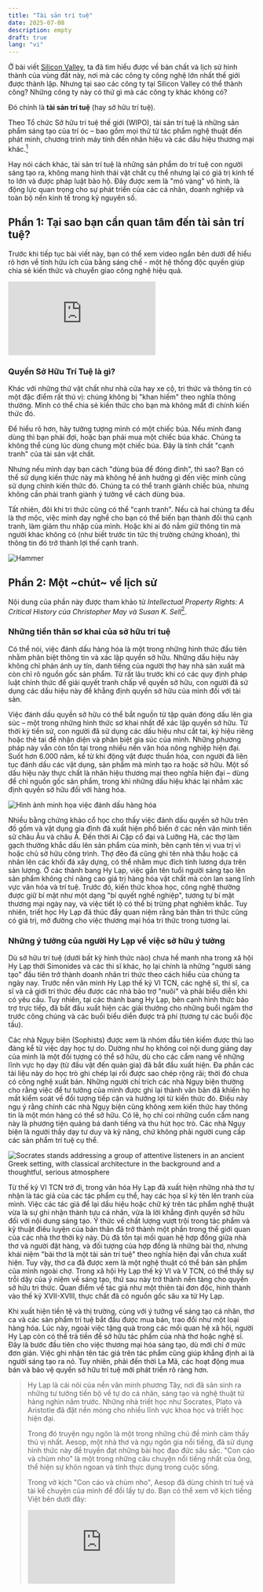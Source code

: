 ```yaml
---
title: "Tài sản trí tuệ"
date: 2025-07-08
description: empty
draft: true
lang: "vi"
---
```


Ở bài viết [Silicon Valley](./silicon-valley), ta đã tìm hiểu được về bản chất và lịch sử hình thành của vùng đất này, nơi mà các công ty công nghệ lớn nhất thế giới được thành lập. Nhưng tại sao các công ty tại Silicon Valley có thể thành công? Những công ty này có thứ gì mà các công ty khác không có?

Đó chính là **tài sản trí tuệ** (hay sở hữu trí tuệ).

Theo Tổ chức Sở hữu trí tuệ thế giới (WIPO), tài sản trí tuệ là những sản phẩm sáng tạo của trí óc – bao gồm mọi thứ từ tác phẩm nghệ thuật đến phát minh, chương trình máy tính đến nhãn hiệu và các dấu hiệu thương mại khác.[^wipo]

Hay nói cách khác, tài sản trí tuệ là những sản phẩm do trí tuệ con người sáng tạo ra, không mang hình thái vật chất cụ thể nhưng lại có giá trị kinh tế to lớn và được pháp luật bảo hộ. Đây được xem là "mỏ vàng" vô hình, là động lực quan trọng cho sự phát triển của các cá nhân, doanh nghiệp và toàn bộ nền kinh tế trong kỷ nguyên số.

## Phần 1: Tại sao bạn cần quan tâm đến tài sản trí tuệ?

Trước khi tiếp tục bài viết này, bạn có thể xem video ngắn bên dưới để hiểu rõ hơn về tính hữu ích của bằng sáng chế - một hệ thống độc quyền giúp chia sẻ kiến thức và chuyển giao công nghệ hiệu quả.

<iframe 
class="w-full aspect-video"
src="https://www.youtube.com/embed/oSIF0Hy5TBo?si=OrwQDeuCgHA4iRGO" title="YouTube video player" frameborder="0" allow="accelerometer; autoplay; clipboard-write; encrypted-media; gyroscope; picture-in-picture; web-share" referrerpolicy="strict-origin-when-cross-origin" allowfullscreen></iframe>

### Quyền Sở Hữu Trí Tuệ là gì?


Khác với những thứ vật chất như nhà cửa hay xe cộ, tri thức và thông tin có một đặc điểm rất thú vị: chúng không bị "khan hiếm" theo nghĩa thông thường. Mình có thể chia sẻ kiến thức cho bạn mà không mất đi chính kiến thức đó.

Để hiểu rõ hơn, hãy tưởng tượng mình có một chiếc búa. Nếu mình đang dùng thì bạn phải đợi, hoặc bạn phải mua một chiếc búa khác. Chúng ta không thể cùng lúc dùng chung một chiếc búa. Đây là tính chất "cạnh tranh" của tài sản vật chất.

Nhưng nếu mình dạy bạn cách "dùng búa để đóng đinh", thì sao? Bạn có thể sử dụng kiến thức này mà không hề ảnh hưởng gì đến việc mình cũng sử dụng chính kiến thức đó. Chúng ta có thể tranh giành chiếc búa, nhưng không cần phải tranh giành ý tưởng về cách dùng búa.

Tất nhiên, đôi khi tri thức cũng có thể "cạnh tranh". Nếu cả hai chúng ta đều là thợ mộc, việc mình dạy nghề cho bạn có thể biến bạn thành đối thủ cạnh tranh, làm giảm thu nhập của mình. Hoặc khi ai đó nắm giữ thông tin mà người khác không có (như biết trước tin tức thị trường chứng khoán), thì thông tin đó trở thành lợi thế cạnh tranh.

![Hammer](./hammer.png)


## Phần 2: Một ~chút~ về lịch sử

Nội dung của phần này được tham khảo từ _Intellectual Property Rights: A Critical History của Christopher May và Susan K. Sell_[^may2005].

### Những tiền thân sơ khai của sở hữu trí tuệ

Có thể nói, việc đánh dấu hàng hóa là một trong những hình thức đầu tiên nhằm phân biệt thông tin và xác lập quyền sở hữu. Những dấu hiệu này không chỉ phản ánh uy tín, danh tiếng của người thợ hay nhà sản xuất mà còn chỉ rõ nguồn gốc sản phẩm. Từ rất lâu trước khi có các quy định pháp luật chính thức để giải quyết tranh chấp về quyền sở hữu, con người đã sử dụng các dấu hiệu này để khẳng định quyền sở hữu của mình đối với tài sản.

Việc đánh dấu quyền sở hữu có thể bắt nguồn từ tập quán đóng dấu lên gia súc – một trong những hình thức sơ khai nhất để xác lập quyền sở hữu. Từ thời kỳ tiền sử, con người đã sử dụng các dấu hiệu như cắt tai, ký hiệu riêng hoặc thẻ tai để nhận diện và phân biệt gia súc của mình. Những phương pháp này vẫn còn tồn tại trong nhiều nền văn hóa nông nghiệp hiện đại. Suốt hơn 6.000 năm, kể từ khi động vật được thuần hóa, con người đã liên tục đánh dấu các vật dụng, sản phẩm mà mình tạo ra hoặc sở hữu. Một số dấu hiệu này thực chất là nhãn hiệu thương mại theo nghĩa hiện đại – dùng để chỉ nguồn gốc sản phẩm, trong khi những dấu hiệu khác lại nhằm xác định quyền sở hữu đối với hàng hóa.

![Hình ảnh minh họa việc đánh dấu hàng hóa](./vinamilk-cow.jpg "Bò sữa hữu cơ tại trang trại Vinamilk Organic Đà Lạt")

Nhiều bằng chứng khảo cổ học cho thấy việc đánh dấu quyền sở hữu trên đồ gốm và vật dụng gia đình đã xuất hiện phổ biến ở các nền văn minh tiền sử châu Âu và châu Á. Đến thời Ai Cập cổ đại và Lưỡng Hà, các thợ làm gạch thường khắc dấu lên sản phẩm của mình, bên cạnh tên vị vua trị vì hoặc chủ sở hữu công trình. Thợ đẽo đá cũng ghi tên nhà thầu hoặc cá nhân lên các khối đá xây dựng, có thể nhằm mục đích tính lương dựa trên sản lượng. Ở các thành bang Hy Lạp, việc gắn tên tuổi người sáng tạo lên sản phẩm không chỉ nâng cao giá trị hàng hóa vật chất mà còn lan sang lĩnh vực văn hóa và trí tuệ. Trước đó, kiến thức khoa học, công nghệ thường được giữ bí mật như một dạng "bí quyết nghề nghiệp", tương tự bí mật thương mại ngày nay, và việc tiết lộ có thể bị trừng phạt nghiêm khắc. Tuy nhiên, triết học Hy Lạp đã thúc đẩy quan niệm rằng bản thân tri thức cũng có giá trị, mở đường cho việc thương mại hóa tri thức trong tương lai.

### Những ý tưởng của người Hy Lạp về việc sở hữu ý tưởng

Dù sở hữu trí tuệ (dưới bất kỳ hình thức nào) chưa hề manh nha trong xã hội Hy Lạp thời Simonides và các thi sĩ khác, họ lại chính là những "người sáng tạo" đầu tiên trở thành doanh nhân tri thức theo cách hiểu của chúng ta ngày nay. Trước nền văn minh Hy Lạp thế kỷ VI TCN, các nghệ sĩ, thi sĩ, ca sĩ và cả giới trí thức đều được các nhà bảo trợ "nuôi" và phải biểu diễn khi có yêu cầu. Tuy nhiên, tại các thành bang Hy Lạp, bên cạnh hình thức bảo trợ trực tiếp, đã bắt đầu xuất hiện các giải thưởng cho những buổi ngâm thơ trước công chúng và các buổi biểu diễn được trả phí (tương tự các buổi độc tấu).

Các nhà Ngụy biện (Sophists) được xem là nhóm đầu tiên kiếm được thù lao đáng kể từ việc dạy học tự do. Dường như họ không coi nội dung giảng dạy của mình là một đối tượng có thể sở hữu, dù cho các cẩm nang về những lĩnh vực họ dạy (từ đấu vật đến quản gia) đã bắt đầu xuất hiện. Đa phần các tài liệu này do học trò ghi chép lại rồi được sao chép rộng rãi; thời đó chưa có công nghệ xuất bản. Những người chỉ trích các nhà Ngụy biện thường cho rằng việc để tư tưởng của mình được ghi lại thành văn bản đã khiến họ mất kiểm soát về đối tượng tiếp cận và hưởng lợi từ kiến thức đó. Điều này ngụ ý rằng chính các nhà Ngụy biện cũng không xem kiến thức hay thông tin là một món hàng có thể sở hữu. Có lẽ, họ chỉ coi những cuốn cẩm nang này là phương tiện quảng bá danh tiếng và thu hút học trò. Các nhà Ngụy biện là người thầy dạy tư duy và kỹ năng, chứ không phải người cung cấp các sản phẩm trí tuệ cụ thể.

![Socrates stands addressing a group of attentive listeners in an ancient Greek setting, with classical architecture in the background and a thoughtful, serious atmosphere](./socrates.webp "Socrates’ Address, by Louis Joseph Lebrun, 1867")

Từ thế kỷ VI TCN trở đi, trong văn hóa Hy Lạp đã xuất hiện những nhà thơ tự nhận là tác giả của các tác phẩm cụ thể, hay các họa sĩ ký tên lên tranh của mình. Việc các tác giả để lại dấu hiệu hoặc chữ ký trên tác phẩm nghệ thuật vừa là sự ghi nhận thành tựu cá nhân, vừa là lời khẳng định quyền sở hữu đối với nội dung sáng tạo. Ý thức về chất lượng vượt trội trong tác phẩm và kỹ thuật điêu luyện của bản thân đã trở thành một phần trong thế giới quan của các nhà thơ thời kỳ này. Dù đã tồn tại mối quan hệ hợp đồng giữa nhà thơ và người đặt hàng, và đối tượng của hợp đồng là những bài thơ, nhưng khái niệm "bài thơ là một tài sản trí tuệ" theo nghĩa hiện đại vẫn chưa xuất hiện. Tuy vậy, thơ ca đã được xem là một nghệ thuật có thể bán sản phẩm của mình ngoài chợ. Trong xã hội Hy Lạp thế kỷ VI và V TCN, có thể thấy sự trỗi dậy của ý niệm về sáng tạo, thứ sau này trở thành nền tảng cho quyền sở hữu tri thức. Quan điểm về tác giả như một thiên tài đơn độc, hình thành vào thế kỷ XVII-XVIII, thực chất đã có nguồn gốc sâu xa từ Hy Lạp.

Khi xuất hiện tiền tệ và thị trường, cùng với ý tưởng về sáng tạo cá nhân, thơ ca và các sản phẩm trí tuệ bắt đầu được mua bán, trao đổi như một loại hàng hóa. Lúc này, ngoài việc tặng quà trong các mối quan hệ xã hội, người Hy Lạp còn có thể trả tiền để sở hữu tác phẩm của nhà thơ hoặc nghệ sĩ. Đây là bước đầu tiên cho việc thương mại hóa sáng tạo, dù mới chỉ ở mức đơn giản. Việc ghi nhận tên tác giả trên tác phẩm cũng giúp khẳng định ai là người sáng tạo ra nó. Tuy nhiên, phải đến thời La Mã, các hoạt động mua bán và bảo vệ quyền sở hữu trí tuệ mới phát triển rõ ràng hơn.

<blockquote>
Hy Lạp là cái nôi của nền văn minh phương Tây, nơi đã sản sinh ra những tư tưởng tiến bộ về tự do cá nhân, sáng tạo và nghệ thuật từ hàng nghìn năm trước. Những nhà triết học như Socrates, Plato và Aristotle đã đặt nền móng cho nhiều lĩnh vực khoa học và triết học hiện đại.

Trong đó truyện ngụ ngôn là một trong những chủ đề mình cảm thấy thú vị nhất. Aesop, một nhà thơ và ngụ ngôn gia nổi tiếng, đã sử dụng hình thức này để truyền đạt những bài học đạo đức sâu sắc. "Con cáo và chùm nho" là một trong những câu chuyện nổi tiếng nhất của ông, thể hiện sự khôn ngoan và tính thực dụng trong cuộc sống.

Trong vở kịch "Con cáo và chùm nho", Aesop đã dùng chính trí tuệ và tài kể chuyện của mình để đổi lấy tự do. Bạn có thể xem vỡ kịch tiếng Việt bên dưới đây:

<iframe
  class="w-full aspect-video"
  src="https://www.youtube.com/embed/5DIVYN6RXbc?si=wAbVXyxRhpp81vRu"
  title="YouTube video player"
  frameborder="0"
  allow="accelerometer; autoplay; clipboard-write; encrypted-media; gyroscope; picture-in-picture; web-share"
  referrerpolicy="strict-origin-when-cross-origin"
  allowfullscreen
  loading="lazy"
/>
</blockquote>


### Những phát triển thời La Mã

Trong lĩnh vực công nghiệp, người La Mã đã kế thừa truyền thống sử dụng dấu hiệu của thợ thủ công từ người Hy Lạp. Những dấu hiệu này không chỉ để thể hiện dấu ấn cá nhân mà còn phục vụ các mục đích thực tiễn như xác nhận việc nộp thuế, thông báo về độc quyền của nhà nước, hay để các nhà thầu và chủ lao động quyết toán sổ sách. Về cơ bản, dấu hiệu này đại diện cho sự trung thực và uy tín của nhà sản xuất. Tuy nhiên, chúng không có địa vị pháp lý, nên người tạo ra dấu hiệu không có quyền truy đòi khi bị xâm phạm. Dù vậy, luật La Mã có thể đã cho phép người mua khởi kiện kẻ bán hàng có dấu hiệu giả mạo với tội danh lừa đảo. Thậm chí, một đạo luật có từ khoảng năm 81 TCN đã cấm việc sử dụng tên người khác để kiếm lợi. Mặc dù không có bằng chứng nào liên kết trực tiếp điều này với việc xâm phạm nhãn hiệu, nhưng nó cho thấy một hình thức sơ khai chống lại hành vi "mạo danh thương hiệu" đã tồn tại, ngay cả khi người tạo ra nhãn hiệu chưa có quyền đặc biệt nào đối với nó.


Trong lĩnh vực văn học, ngành xuất bản La Mã – thực chất là việc sao chép văn bản có tổ chức – đã nổi lên và phát triển mạnh mẽ vào thế kỷ thứ nhất TCN. Ban đầu, các tác giả thường sống nhờ sự bảo trợ của những người giàu có và không trực tiếp nhận tiền từ việc "xuất bản" tác phẩm. Tuy nhiên, một mô hình mới dần xuất hiện, tạo ra mối liên kết trực tiếp giữa tác giả và việc bán tác phẩm. Chẳng bao lâu sau, một khái niệm sơ khai về tài sản văn học đã hình thành. Có bằng chứng cho thấy nhà hùng biện Cicero đã có lợi ích kinh doanh trực tiếp từ việc bán sách của mình thông qua các thỏa thuận trả tiền bản quyền. Sau khi ông qua đời, quyền xuất bản các tác phẩm của ông thậm chí còn được một người bán sách mua lại. Điều này cho thấy, dù chưa có luật bản quyền hiện đại, ngành xuất bản La Mã đã công nhận một dạng sở hữu trí tuệ ở mức độ nguyên mẫu. Việc các tác giả ký hợp đồng với nhà xuất bản để sao chép và phân phối tác phẩm cho thấy họ được thừa nhận có quyền hợp pháp đối với những sáng tạo của mình.

![old roman book](./old_book.jpg)

Người La Mã dường như cũng phân biệt giữa quyền của tác giả trong việc bảo vệ sự toàn vẹn của tác phẩm và quyền sao chép. Do việc sao chép bản thảo rất tốn thời gian, sách trong thế giới La Mã chủ yếu được lưu hành thay vì mua bán. Đôi khi, các tác giả nổi tiếng có thể trao độc quyền phân phối tác phẩm của mình cho một người bán sách cụ thể như một "thông lệ thương mại". Tuy nhiên, quyền của tác giả chủ yếu chỉ giới hạn ở việc được công nhận là người sáng tạo (để chống đạo văn) chứ chưa mở rộng thành quyền sở hữu thương mại. Đáng chú ý, các học giả như Vitruvius và Pliny Già không chỉ cẩn trọng ghi nhận các tác giả mà họ trích dẫn mà còn tỏ thái độ thù địch với nạn đạo văn. Việc "ăn cắp" tác phẩm của người khác bắt đầu bị coi là không thể chấp nhận, cho thấy những ý tưởng về sự sáng tạo cá nhân đã bắt đầu nảy nở.

Mặc dù có những dấu hiệu về các hình thức sở hữu trí tuệ sơ khai, không có vụ kiện nào được ghi nhận trong luật La Mã. Vì vậy, mọi cuộc thảo luận về vấn đề này đều chỉ mang tính phỏng đoán. Luật La Mã đã công nhận một số dạng tài sản vô hình khác, và một số học giả cho rằng chính sự công nhận này đã tạo nền tảng cho luật bản quyền thời cận đại sau này. Tuy nhiên, với một hệ thống pháp lý tốn kém và đôi khi tùy tiện, cùng với sự bảo vệ còn hạn chế dành cho thông tin, không có gì ngạc nhiên khi không có một bộ án lệ nào về lĩnh vực này được tìm thấy.

![Fall of the Roman Empire](./fallofroman.webp "The fall of the Roman Empire is depicted in this painting from the New York Historical Society. (Image credit: Fine Art Images/Heritage Images/Getty Images)")

Sau sự sụp đổ của Đế chế La Mã, những ý tưởng ban đầu về quyền sở hữu đối với tri thức không hoàn toàn biến mất. Một tranh chấp ở Ireland vào thế kỷ thứ sáu thường được xem là vụ tranh chấp bản quyền đầu tiên, dù cách gọi này có phần phóng đại. Câu chuyện kể về Thánh Columbia đã lén sao chép một cuốn thánh vịnh của thầy mình là Finnian. Khi vụ việc được đưa ra trước Vua Diarmed, nhà vua đã phán quyết rằng cả bản gốc và bản sao đều thuộc về Finnian, với lời tuyên bố nổi tiếng: "Mỗi con bò cái đều có con bê của nó, và theo đó mỗi cuốn sách đều có bản sao của nó."

Dù tính xác thực của câu chuyện này còn gây tranh cãi, ý nghĩa biểu tượng của nó vẫn rất lớn, cho thấy sức hấp dẫn lâu dài của ý tưởng sở hữu tri thức. Huyền thoại tồn tại không chỉ để ghi lại thực tế, mà còn để lưu truyền những ý tưởng hữu ích. Khoảng trống pháp lý sau thời La Mã không dập tắt được mong muốn sở hữu ý tưởng. Trong những thế kỷ tiếp theo, các phường hội mới thành lập đã tiếp tục phát triển khái niệm về giá trị của tri thức và tìm cách thiết lập quyền kiểm soát để bảo vệ kiến thức chuyên môn của họ.

### Thời Trung Cổ, Tri Thức Phường Hội, và Quá Trình Chuyển Đổi sang Sở Hữu Trí Tuệ

Trong Thời kỳ Tăm tối (Dark Ages), các tu viện là những kho tàng tri thức chính, nơi lưu giữ các bản thảo quý giá và học vấn của tu sĩ. Dù rất được trân trọng, giá trị của một bản thảo chủ yếu được nhìn nhận qua công sức sao chép và vật liệu làm ra nó, chứ chưa có khái niệm về quyền sở hữu đối với nội dung. Khi các trường đại học trỗi dậy từ thế kỷ 12, nguồn tài nguyên trí tuệ này được chuyển giao. Tuy nhiên, trớ trêu thay, các quy định của trường đại học lại cản trở sự phát triển của quyền sở hữu trí tuệ. Họ quy định rằng người buôn bán bản thảo không được từ chối cho các thành viên trong trường thuê sách để sao chép. Điều này đã làm suy yếu mọi khái niệm non trẻ về tài sản văn học kế thừa từ thời La Mã, cho đến khi các bằng sáng chế độc quyền cho ấn phẩm ra đời vào cuối thế kỷ 15.

Trong khi quyền sở hữu văn học bị đình trệ, một hình thức sở hữu khác là nhãn hiệu thương mại lại tiếp tục phát triển mạnh mẽ, kế thừa từ thời Hy Lạp và La Mã. Động lực chính đến từ các phường hội (guilds), những tổ chức cần một phương pháp để phân biệt hàng hóa của mình và thực thi độc quyền thương mại. Ban đầu, các phường hội cổ đại không coi kiến thức nghề là tài sản. Nhưng đến thế kỷ 13, thái độ này đã thay đổi. Các đạo luật bắt đầu được ban hành trên khắp châu Âu để bảo vệ nhãn hiệu của phường hội. Ví dụ, vào năm 1282, thành phố Parma (Ý) đã ra luật cấm các thợ thủ công sử dụng nhãn hiệu của người khác và bảo vệ những nhãn hiệu đã được sử dụng lâu năm.

Đến thế kỷ 14, việc kiểm soát tri thức nghề vì lợi nhuận đã trở thành mục tiêu rõ ràng của nhiều phường hội, từ thợ dệt đến thợ kim hoàn. Họ sử dụng độc quyền để hạn chế cạnh tranh và bảo vệ lợi ích của các thành viên. Mặc dù không dùng thuật ngữ "sở hữu trí tuệ", các phường hội đã khẳng định quyền sở hữu tập thể đối với tri thức của mình. Họ nhận ra giá trị của việc tạo ra sự khan hiếm bằng cách giới hạn người được phép hành nghề.

![Các hội và thợ thủ công thời Trung cổ](./bruegelcarnival.webp "Các hội và thợ thủ công thời Trung cổ")

Để thực thi quyền kiểm soát, các phường hội đã phát triển hai loại nhãn hiệu: nhãn hiệu của thương nhân (dùng để xác nhận quyền sở hữu hàng hóa khi vận chuyển) và nhãn hiệu sản xuất. Nhãn hiệu sản xuất, tương tự như nhãn hiệu thương mại hiện đại, được kiểm soát rất chặt chẽ. Các thành viên bắt buộc phải sử dụng chúng. Nhờ vậy, phường hội có thể truy xuất nguồn gốc hàng hóa lỗi để trừng phạt người làm ra nó, đồng thời ngăn chặn những người ngoài bán sản phẩm trong khu vực độc quyền của mình. Nhãn hiệu lúc này chưa phải là tài sản đại diện cho uy tín của một cá nhân, mà là biểu tượng cho kiến thức và quyền lực của cả một tập thể. Nó chứng nhận nguồn gốc và chất lượng đã được kiểm duyệt.

Có thể nói, bảo hộ nhãn hiệu thương mại là hình thức sở hữu trí tuệ đầu tiên có biểu hiện gần với luật pháp hiện đại. Nó xác định ai có quyền sản xuất, tạo ra sự khan hiếm để duy trì giá cả và bảo vệ phúc lợi cho thành viên. Các phường hội hiểu rằng nhãn hiệu giúp sản phẩm của họ khác biệt và có giá trị hơn so với hàng hóa không rõ nguồn gốc, chất lượng.

Một bước ngoặt quan trọng đã diễn ra khi các phường hội bắt đầu công nhận quyền sở hữu trí tuệ của cá nhân. Năm 1432, phường hội lụa ở Genoa quy định rằng nếu một thành viên đã thiết kế ra một mẫu nào đó, thì không ai khác được phép sử dụng mẫu đó. Đến năm 1474, phường hội len ở Florence còn đi xa hơn, lên án những kẻ "bằng gian lận và lừa dối để đánh cắp các mẫu" do các nhà sản xuất khác tự mình nỗ lực phát minh ra. Việc dùng từ "đánh cắp" cho thấy các mẫu thiết kế đã được coi là tài sản, và việc tập trung vào "nỗ lực của chính họ" đã cho thấy sự đề cao sự sáng tạo cá nhân – một nền tảng cốt lõi của luật sở hữu trí tuệ ngày nay.

Khi tri thức nghề trở nên có giá trị, nó cũng trở thành mục tiêu của sự chiếm đoạt. Việc sao chép trái phép nhãn hiệu bị coi là một tội ác nghiêm trọng với những hình phạt khắc nghiệt. Chẳng hạn, vào thế kỷ 16, dưới thời Vua Charles V, những người sản xuất thảm trái phép có thể bị chặt tay. Rõ ràng, bên cạnh việc bảo vệ chất lượng, các phường hội cũng đang ra sức đàn áp cạnh tranh.

Cuối cùng, chính sự cá nhân hóa tri thức đã làm lung lay nền tảng sở hữu tập thể của phường hội. Nhiều cá nhân đã rời bỏ phường hội, mang theo kiến thức của mình đến một nơi khác và tuyên bố đó là phát minh của riêng họ, yêu cầu được pháp luật bảo hộ. Khi thành công, họ đã biến tri thức từng thuộc về cộng đồng thành tài sản cá nhân. Điều này đã mở đường cho các tranh chấp bằng sáng chế điển hình về việc ai là người phát minh đầu tiên, vốn trở nên rất phổ biến trong thế kỷ 16. Chính các thành viên, chứ không phải cả phường hội, giờ đây đã trở thành chủ sở hữu của những sáng tạo mới, tạo tiền đề vững chắc cho sự phát triển của khái niệm sở hữu trí tuệ hiện đại.

### Bằng Sáng Chế Sơ Khai

Trước khi có luật sở hữu trí tuệ chính thức, các nhà cầm quyền châu Âu thường trao "đặc quyền" độc quyền cho những người giới thiệu các kỹ thuật hoặc ngành nghề mới vào lãnh thổ của mình. Đây là một chính sách kinh tế nhằm thu hút các thợ thủ công lành nghề từ nước ngoài, qua đó "vay mượn" các công nghệ tiên tiến để giảm nhập khẩu và phát triển công nghiệp trong nước. Ví dụ, các vị vua Anh đã cấp đặc quyền cho những người thợ dệt, thợ làm muối, hay thợ làm kính màu để họ mang kỹ thuật của mình đến Anh và truyền dạy lại.

Các đặc quyền này thực chất là một thỏa thuận. Người thợ thủ công nước ngoài sẽ được độc quyền kinh doanh trong một thời gian nhất định (thường là 14 năm) để bù đắp cho việc họ phải di cư và để bảo vệ họ khỏi sự cạnh tranh ban đầu. Đổi lại, họ phải đào tạo những người thợ học việc bản xứ. Khi đặc quyền hết hạn, quốc gia sẽ có một đội ngũ lao động lành nghề mới, sẵn sàng tiếp tục phát triển ngành nghề đó.

Ý tưởng về bằng sáng chế cũng phát triển từ các hình thức độc quyền khác, chẳng hạn như đặc quyền khai thác mỏ. Do chi phí khai thác rất cao, các nhà cầm quyền thường trao độc quyền cho những người đầu tiên tìm ra mỏ hoặc phát triển các thiết bị mới giúp thoát nước trong hầm mỏ. Tiền lệ này đã tạo nền tảng cho việc bảo hộ các phát minh kỹ thuật sau này.

Một bước ngoặt quan trọng đã xảy ra ở Florence (Ý) vào thế kỷ 15. Một nhà phát minh tên là Brunelleschi đã được cấp đặc quyền cho một thiết kế tàu hoàn toàn mới. Điểm khác biệt mấu chốt là đặc quyền này được cấp dựa trên tính mới của phát minh, chứ không chỉ đơn thuần là việc du nhập một công nghệ đã có sẵn. Thỏa thuận rất rõ ràng: nhà phát minh sẽ công khai sáng chế của mình để đổi lấy sự bảo hộ độc quyền trong một thời gian ngắn. Mặc dù con tàu đầu tiên đã bị chìm và hệ thống này không được tiếp tục ở Florence ngay lập tức do sự cạnh tranh của các phường hội và chính trị, nhưng nó đã gieo mầm cho một ý tưởng cốt lõi của luật bằng sáng chế hiện đại: bảo hộ sự đổi mới để khuyến khích tiến bộ.

### Bản quyền sơ khai
Trong khi lịch sử sơ khai của bằng sáng chế liên quan đến những người hành nghề cá nhân (có thể là nhà đổi mới hoặc không), thì lịch sử sơ khai của bản quyền lại chủ yếu liên quan đến các vật phẩm hữu hình. Sau sự sụp đổ của Rome, mọi xem xét về quyền của tác giả đã không còn nữa, cùng với luật La Mã. Rất ít điều có thể được coi là tương tự như bản quyền được công nhận cho đến thời Phục hưng, khi sự đổi mới của máy in đã thúc đẩy sự phân phối nhanh chóng của tri thức thành văn. Cho đến lúc đó, thời Trung Cổ vẫn chủ yếu là một nền văn hóa truyền miệng, và để những người hát rong nổi tiếng giữ được "quyền văn học" đối với tác phẩm của mình, họ sẽ phải giữ những câu chuyện đó cho riêng mình. Một cách giải quyết là tìm kiếm sự bảo trợ, như đã xảy ra ở thời La Mã, hoặc đề nghị bán các bản sao bài hát và câu chuyện của họ cho những người biểu diễn khác. Dù bằng cách nào, khả năng của người viết để giữ quyền đối với sản phẩm là rất khó khăn. Tuy nhiên, có ý kiến cho rằng vào thế kỷ thứ mười bốn, nhà thơ Petrarca "khẳng định trong các lá thư của mình rằng đó là quyền duy nhất của ông để cho phép hoặc ngăn chặn việc sao chép các văn bản của mình, cho đến khi chính ông đưa nó ra công chúng (tức là đã cho xuất bản) và rằng chỉ một mình ông kiểm soát tính xác thực của văn bản". Tuy nhiên, chỉ có danh tiếng và tác phẩm tương đối nổi tiếng của ông mới khiến lệnh cấm như vậy có thể thực hiện được một phần.

![](./16th-century-ce-flemish-book-printer-13067.jpg "Hình minh họa cửa hàng máy in ở Flemish, Impressio Librorum. Sản xuất tại Antwerp, 1580-1605 CN. (Bảo tàng Anh, Luân Đôn)")

Sau phát minh in ấn vào thế kỷ 15, ngành xuất bản và bán sách bùng nổ, nhanh chóng vươn ra quy mô quốc tế. Sách in bằng tiếng Latinh có thể được bán khắp châu Âu, nơi đã có sẵn một thị trường nhỏ nhờ các bản chép tay của tu viện.

Khi các nhà in sản xuất sách hàng loạt, họ cần một cách để ngăn chặn người khác sao chép tác phẩm của mình. Điều này đã thúc đẩy sự ra đời của một hình thức bản quyền sơ khai. Khác với sự bảo hộ tập thể của các phường hội trước đây, giờ đây trọng tâm bảo hộ chuyển sang cá nhân nhà sản xuất.

Venice, một trung tâm kinh tế lớn thời bấy giờ, đã đi tiên phong trong lĩnh vực này. Ngay từ năm 1469, một nhà in đã được cấp độc quyền in các tác phẩm cổ điển. Sau đó, các đặc quyền được cấp cho những hình thức in ấn cụ thể, chẳng hạn như độc quyền in sách bằng chữ nghiêng vào năm 1502.

Thực ra, ý tưởng về sở hữu trí tuệ đã manh nha từ trước đó. Những người vẽ minh họa cho bản thảo chép tay đã xem việc bị "ăn cắp" bản phác thảo gốc là một vấn đề nghiêm trọng. Một số phường hội thậm chí còn trao độc quyền sao chép một tác phẩm cho người thợ cả nhận được đơn đặt hàng. Như vậy, nền tảng cho quyền sở hữu tác phẩm in đã có sẵn trước khi máy in ra đời.

Sự bùng nổ của ngành in đã tạo ra một thị trường cạnh tranh khốc liệt. Điều này dẫn đến các cuộc tranh luận gay gắt về độc quyền và vi phạm bản quyền, buộc xã hội phải định nghĩa lại một cách pháp lý đâu là tài sản chung (public domain) và đâu là tài sản riêng. Dần dần, thái độ "sở hữu" của các tác giả đối với tác phẩm của mình bắt đầu hình thành.

Dù vậy, hình ảnh người nghệ sĩ hay tác giả như một "thiên tài sáng tạo" mà chúng ta biết ngày nay chỉ thực sự xuất hiện vào thế kỷ 18. Mặc dù sau này nước Anh trở thành trung tâm với các đạo luật bản quyền và bằng sáng chế quan trọng, nhưng chính Venice mới là nơi đã thực hiện những bước đi tiên phong trong việc bảo vệ sở hữu trí tuệ, đi trước nước Anh hơn một thế kỷ. Khi trung tâm kinh tế của châu Âu dịch chuyển về phía London, nhu cầu và sự phát triển của luật sở hữu trí tuệ cũng dịch chuyển theo.

### Khoảnh khắc của Venice: Sở hữu trí tuệ ra đời

Dù các ý tưởng về việc sở hữu tri thức đã có từ lâu, hệ thống bằng sáng chế được chính thức hóa đầu tiên trên thế giới chỉ ra đời vào thế kỷ 15 tại Venice. Lần đầu tiên, một khuôn khổ pháp lý về quyền sở hữu trí tuệ đã được thiết lập rõ ràng nhằm thúc đẩy sự đổi mới. Venice là nơi tiên phong áp dụng các quy tắc nhất quán cho bằng sáng chế, thay vì chỉ cấp các độc quyền riêng lẻ một cách ngẫu nhiên.

Những quy tắc này tỏ ra có tầm nhìn xa một cách đáng kinh ngạc. Các bằng sáng chế đòi hỏi phải có tính mới (chưa từng tồn tại trong lãnh thổ), tính hữu dụng (có khả năng ứng dụng), thời hạn bảo hộ có giới hạn, và quyền sở hữu có thể chuyển nhượng. Ngoài ra, nhà phát minh phải đưa sáng chế vào sử dụng trong một thời gian nhất định, nếu không bằng sẽ bị thu hồi. Nhà nước cũng giữ quyền sử dụng các phát minh này vì lợi ích chung. Dù chưa hoàn thiện, những nguyên tắc cốt lõi này đã đặt nền móng cho luật sở hữu trí tuệ hiện đại.


Chính quyền Venice thời đó hoạt động dựa trên tập quán và tiền lệ thay vì một hiến pháp chính thức. Năm 1474, họ đã ban hành đạo luật về bằng sáng chế đầu tiên. Dù ban đầu chưa được áp dụng rộng rãi, đạo luật này cho thấy chính quyền Venice đã nhận ra tầm quan trọng của đổi mới công nghệ đối với sự thịnh vượng của thành phố.

Vào ngày 19 tháng 3 năm 1474, viện nguyên lão Venice đã thông qua một sắc lệnh lịch sử, tuyên bố rằng:

> Tại thành phố này có nhiều người tài trí, có khả năng phát minh ra các công cụ tài tình. Nếu các công trình của họ được bảo vệ, không để người khác sao chép, họ sẽ càng phát huy tài năng và tạo ra những thứ hữu ích cho nhà nước.
>
> Do đó, bất kỳ ai tạo ra một thiết bị mới và tài tình tại thành phố này đều phải đăng ký với cơ quan có thẩm quyền. Sẽ bị cấm đối với bất kỳ ai khác sao chép thiết bị đó trong thời hạn mười năm mà không có sự cho phép của tác giả. Kẻ vi phạm sẽ bị phạt tiền và thiết bị sao chép sẽ bị phá hủy. Tuy nhiên, Chính phủ có toàn quyền sử dụng các phát minh này cho nhu cầu riêng của mình.

![](1920px-Venetian_Patent_Statute_1474.png "Quy chế bằng sáng chế Venice, được Thượng viện Venice ban hành năm 1474, được chấp nhận rộng rãi là cơ sở cho hệ thống bằng sáng chế sớm nhất trên thế giới.")


Đây là lần đầu tiên, bằng sáng chế được điều chỉnh bởi một luật chung, thay vì quy trình kiến nghị và cấp phép riêng lẻ. Việc cấp bằng giờ đây dựa trên các tiêu chí cố định, không còn phụ thuộc vào mối quan hệ với chính quyền.

Trước đạo luật 1474, Venice đã có một hệ thống cấp "đặc quyền độc quyền" (privilegi). Hệ thống này vẫn tiếp tục tồn tại song song một thời gian. Các privilegi thường được dùng để điều chỉnh các ngành kinh tế do phường hội kiểm soát, cho phép phá vỡ độc quyền của một phường hội nếu một phát minh mới mang lại lợi ích kinh tế-xã hội lớn hơn. Ví dụ điển hình là chính quyền đã cho phép sản xuất "kính đeo mắt" một cách rộng rãi thay vì để phường hội thợ thủy tinh độc quyền, vì nhận thấy lợi ích to lớn của việc phổ biến kính đọc sách trong một xã hội ngày càng tri thức.

Đạo luật 1474 đã tạo ra sự phân biệt rõ ràng giữa bằng sáng chế (một thỏa thuận giữa phần thưởng cho nhà phát minh và lợi ích của công chúng) và các đặc quyền độc quyền cũ. Nó cân bằng giữa việc khuyến khích cá nhân sáng tạo và đảm bảo nhà nước được hưởng lợi từ các tiến bộ kinh tế.

Cấu trúc xã hội dựa trên các phường hội của Venice đã tạo điều kiện cho sự ra đời của đạo luật này. Khi vai trò của các nhà phát minh cá nhân ngày càng được đề cao, việc chuyển sang một hình thức bảo hộ chính thức đã giúp bảo vệ tri thức quý giá và chuyển trọng tâm từ phường hội sang cá nhân.

Tuy nhiên, quy trình thẩm định bằng sáng chế thời kỳ đầu còn khá sơ khai. Các quan chức thường gặp khó khăn trong việc xác định tính mới và tính hữu dụng của một phát minh. Do đó, khi có nghi ngờ, họ thường giải quyết theo hướng có lợi cho người nộp đơn. Trên thực tế, từ năm 1474 đến 1550, không có đơn xin cấp bằng nào bị từ chối. Dù vậy, các bằng sáng chế thường đi kèm điều kiện phải chứng minh được hiệu quả thực tế, nếu không sẽ bị hủy bỏ. Điều này giúp sàng lọc những phát minh thực sự giá trị.

Mặc dù hệ thống này góp phần vào sự thịnh vượng của Venice, nhưng khi thành phố dần suy tàn, các nghệ nhân đã rời đi, mang theo kỹ năng, công nghệ và sự hiểu biết về sở hữu trí tuệ đến các vùng đất khác. Hầu hết các quốc gia châu Âu sau này đã áp dụng mô hình bằng sáng chế gần như y hệt của Venice. Sức hấp dẫn của nó nằm ở khả năng thu hút nhân tài và nhập khẩu công nghệ mới, từ đó thúc đẩy nền kinh tế phát triển.


### Các quan niệm khác trên thế giới

Trong truyền thống Do Thái, khái niệm "đánh cắp ý tưởng" đã được phát triển từ sớm. Kinh Talmud của người Do Thái yêu cầu người trình bày phải xác định rõ ai là người đã đóng góp các nguyên tắc và ý tưởng mới. Điều này bắt nguồn từ một niềm tin tôn giáo sâu sắc rằng việc "đánh cắp lời của người khác" là sai trái. Mặc dù việc trích dẫn nguồn chưa phải là một quyền sở hữu đầy đủ, nó công nhận tác giả có một dạng quyền sở hữu đối với ý tưởng của mình.

Ở Trung Quốc, dù đã có nhiều đổi mới công nghệ vượt bậc, bao gồm cả kỹ thuật in bằng con chữ rời khoảng 500 năm trước châu Âu, khái niệm sở hữu trí tuệ lại không hề phát triển. Có nhiều lý do cho điều này. Một phần là do hệ thống chữ viết tượng hình phức tạp khiến việc in bằng con chữ rời không thực sự hiệu quả. Hơn nữa, người Trung Quốc rất coi trọng nghệ thuật thư pháp, một hình thức sáng tạo thủ công, và xem việc sao chép cơ học là đi ngược lại truyền thống này.

Tuy nhiên, lý do sâu xa nhất được cho là mang tính triết học. Do ảnh hưởng của tư tưởng Nho giáo, vốn coi trọng việc kế thừa và tiếp cận không giới hạn tri thức của quá khứ, xã hội Trung Quốc không hình thành khái niệm về quyền sở hữu cá nhân đối với ý tưởng. Mặc dù có những yếu tố có thể thúc đẩy sự phát triển của sở hữu trí tuệ, nhưng nếu không có sự kích thích về mặt tư tưởng chính trị, kết quả đã không giống như ở Venice và các thành phố châu Âu khác.

Tương tự, ở Hàn Quốc, triều đình đã rất nỗ lực phổ biến tri thức thông qua việc in sách và phát triển các phương pháp in mới từ rất sớm, ngay trước cả châu Âu. Tuy nhiên, cũng không có sự phát triển song song của ý tưởng về quyền sở hữu tri thức.

Trong khi đó, người Bali (Indonesia) có một nền nghệ thuật vô cùng phát triển nhưng lại không có khái niệm sở hữu trí tuệ. Họ xem hoạt động sáng tạo nghệ thuật là một biểu hiện của tư duy tập thể. Do đó, không có sự phân biệt giữa người sáng tạo và cộng đồng, và vì vậy không có nhu cầu xác định hay trao thưởng cho người khởi xướng các ý tưởng mới.

Những ví dụ ngắn gọn này nhấn mạnh một luận điểm trung tâm: Sở hữu trí tuệ không tự nhiên sinh ra. Nó là kết quả của sự hội tụ của ba yếu tố xã hội cụ thể: công nghệ, pháp lý-chính trị, và triết học (liên quan đến quan niệm về vai trò của người sáng tạo cá nhân). Chỉ trong lịch sử của chủ nghĩa tư bản hiện đại, sự kết hợp của cả ba yếu tố này mới tạo ra các luật về sở hữu trí tuệ mà chúng ta biết ngày nay.

> Phần trên chỉ là một lát cắt nhỏ về lịch sử sơ khai của sở hữu trí tuệ trong xã hội loài người. Để khám phá sâu hơn về những bước tiến vượt bậc trong thời kỳ hiện đại, có lẽ cần một bài viết riêng. Trong khuôn khổ bài viết này, mình sẽ dừng lại tại đây và chuyển sang phần tiếp theo: sở hữu trí tuệ ở Hoa Kỳ, nơi đã định hình và phát triển các quy chuẩn pháp lý quan trọng để bảo vệ quyền sở hữu trí tuệ, góp phần thúc đẩy sự đổi mới và tiến bộ toàn cầu.

## Phần 3: Sỡ hữu trí tuệ ở Hoa Kỳ


Tại Hoa Kỳ, bằng sáng chế là một công cụ pháp lý dưới dạng một văn bản do Cơ quan Sáng chế và Nhãn hiệu Hoa Kỳ (USPTO) cấp. Văn bản này trao cho nhà phát minh ra bất kỳ máy móc, quy trình, sản phẩm hoặc thành phần vật chất nào mới, hữu ích và không hiển nhiên cái quyền “ngăn cấm người khác chế tạo, sử dụng, chào bán hoặc bán sáng chế trên toàn lãnh thổ Hoa Kỳ hoặc nhập khẩu sáng chế vào Hoa Kỳ” trong một thời gian giới hạn để đổi lấy việc công bố công khai sáng chế đó. Bằng sáng chế của Hoa Kỳ chỉ được công nhận trong nước và không thể được thực thi ở một quốc gia khác.

![First U.S. Patent Office Building](./firstuspatent.webp "Bằng sáng chế đầu tiên của Hoa Kỳ")

Nền tảng pháp lý cho quyền sở hữu trí tuệ của Hoa Kỳ đã được các Nhà Lập quốc đặt nền móng từ năm 1787, ngay trong Điều I của Hiến pháp — văn kiện vạch ra những nguyên tắc cốt lõi của một xã hội dân chủ. Cụ thể, tại Điều I, Mục 8, Khoản 8, Hiến pháp trao cho Quốc hội thẩm quyền: _“Thúc đẩy sự tiến bộ của Khoa học và các ngành Nghệ thuật hữu ích, bằng cách bảo hộ độc quyền trong một thời gian nhất định cho các tác giả và nhà phát minh đối với những tác phẩm và phát minh của họ.”_

Hoa Kỳ là quốc gia đầu tiên trên thế giới hiến định hóa quyền sở hữu trí tuệ. Theo B. Zorina Khan — nhà sử học kinh tế tại Đại học Bowdoin và là tác giả của cuốn sách đoạt giải thưởng Alice Hanson Jones, “Sự dân chủ hóa của phát minh: Bằng sáng chế và Bản quyền trong sự phát triển kinh tế của Mỹ”[^khan2005] — các Nhà Lập quốc đã hành động hoàn toàn có chủ đích. Bà viết: _“Đối với những người đã tập trung tại Philadelphia để ‘thúc đẩy phúc lợi chung’, điều hiển nhiên là ý tưởng, các phát minh công nghiệp, sáng tạo văn hóa và những giá trị dân chủ có mối liên hệ không thể tách rời. Các thể chế dân chủ của Mỹ sẽ đảm bảo rằng phần thưởng được trao cho những người xứng đáng dựa trên công trạng và thực tài, chứ không phải dựa trên sự sắp đặt tùy tiện của tầng lớp xã hội, sự bảo trợ hay đặc quyền.”_

Thật vậy, các Nhà Lập quốc xem quyền sở hữu trí tuệ là yếu tố sống còn cho sự tồn tại về kinh tế của quốc gia non trẻ. Chính George Washington đã khẳng định trong bài phát biểu thường niên đầu tiên trước Quốc hội vào năm 1790: “Tôi tin rằng việc thúc đẩy nông nghiệp, thương mại và sản xuất bằng mọi phương tiện phù hợp là điều không cần phải khuyến nghị thêm. Nhưng tôi không thể không nhấn mạnh với quý vị về sự cấp thiết của việc khuyến khích một cách hiệu quả cho sự ra đời của các phát minh mới và hữu ích.”

Câu hỏi đặt ra là, giữa vô vàn thách thức phải đối mặt, tại sao các Nhà Lập quốc lại cho rằng việc kiến tạo một hệ thống sở hữu trí tuệ vững mạnh lại quan trọng đến thế? Lý do của họ vừa mang tính phổ quát, có thể áp dụng cho mọi xã hội, lại vừa rất đặc thù gắn liền với kinh nghiệm cách mạng của chính nước Mỹ.


### Học thuyết “Thỏa thuận” và Học thuyết “Quyền Tự nhiên”

Mọi xã hội khi công nhận quyền sở hữu trí tuệ đều dựa trên hai học thuyết chính để lý giải: học thuyết thỏa thuận (hoặc hợp đồng) và học thuyết quyền tự nhiên.


**Học thuyết “Thỏa thuận”**

Học thuyết này dựa trên một nguyên tắc cơ bản: mọi người sẽ có thêm động lực để tạo ra các sản phẩm và dịch vụ mới mang lại lợi ích cho xã hội nếu họ có thể thu được lợi ích kinh tế từ đó. Vì vậy, Hiến pháp Hoa Kỳ đề xuất một sự thỏa thuận với các nhà phát minh: Nếu bạn tạo ra một thứ hữu ích — chẳng hạn như máy tỉa hạt bông năm 1794 giúp tăng năng suất nông nghiệp gấp trăm lần, hay một con chip bán dẫn 163 năm sau đó đã khởi tạo một ngành công nghiệp nghìn tỷ đô la cùng hàng triệu việc làm — thì Hiến pháp và pháp luật sẽ dành cho bạn một sự trao đổi tương xứng (quid pro quo). Bạn sẽ được độc quyền khai thác phát minh đó trong một “thời gian giới hạn”, sau đó, phát minh sẽ trở thành tài sản công (public domain) và thuộc về toàn xã hội.


![patent 1](./patent1.webp "Bằng sáng chế cho dây dẫn điện cực cho các thiết bị bán dẫn")

Khái niệm này, tuy đơn giản, lại chứa đựng một sức mạnh kinh tế to lớn. Như Abraham Lincoln — vị tổng thống duy nhất của Hoa Kỳ từng được cấp bằng sáng chế ([số 6469](https://patents.google.com/patent/US6469) cho thiết bị nâng thuyền qua bãi cạn) — đã nhận xét, nét đẹp của hệ thống bằng sáng chế chính là đã _“tiếp thêm nhiên liệu lợi ích vào ngọn lửa thiên tài.”_

**Học thuyết “Quyền Tự nhiên”**

Trong khi đó, học thuyết “quyền tự nhiên” lại dựa trên một nguyên tắc trực quan khác mà hầu hết chúng ta đều công nhận: sản phẩm của lao động trí óc, về bản chất, là tài sản của người tạo ra nó, cũng như sản phẩm của lao động chân tay là tài sản của người làm ra nó (hoặc của người mua lại sản phẩm đó). Đây chính là ý của Daniel Webster khi ông nói: _“Hiến pháp Hoa Kỳ không chủ trương ‘trao’ cho nhà phát minh quyền đối với sáng chế của họ, hay ‘tặng’ cho tác giả quyền đối với tác phẩm của mình; thay vào đó, Hiến pháp ‘công nhận’ một quyền sở hữu nguyên thủy, vốn có và đã tồn tại từ trước trong các sáng chế hay tác phẩm ấy.”_

Dĩ nhiên, quyền này không phải là tuyệt đối. Các quyền sở hữu vốn có của nhà phát minh đôi khi có thể bị giới hạn bởi lý do an ninh quốc gia hoặc các yếu tố khác. Tuy nhiên, để đổi lấy việc công bố bản chất và chi tiết của phát minh cho công chúng, Hiến pháp cho phép chính phủ bảo hộ độc quyền sở hữu của nhà phát minh đối với sáng chế đó trong một thời gian nhất định.

Nhờ vậy, hai mục tiêu chính sách công quan trọng cùng được đáp ứng. Một mặt, quyền sở hữu vốn có của các nhà phát minh và tác giả đối với sản phẩm sáng tạo của họ được bảo vệ, giúp cho nguồn mạch sáng tạo và năng suất không bị cạn kiệt vì thiếu động lực. Mặt khác, những lợi ích từ các phát minh và sáng tạo này cuối cùng được định hướng để phục vụ lợi ích chung của xã hội thông qua việc công bố, từ đó thúc đẩy sự tiến bộ của quốc gia và “phúc lợi chung” cho toàn thể công dân.


### Bằng sáng chế thúc đẩy sự đổi mới ở Hoa Kỳ như thế nào?

Để làm rõ vì sao quyền sở hữu sáng chế không chỉ khích lệ nhà phát minh mà còn thúc đẩy việc phổ biến công nghệ vì lợi ích chung, hai nhà sử học kinh tế Naomi Lamoreaux và Kenneth Sokoloff (cố học giả) đã đề xuất một thí nghiệm tư duy.


Hãy mường tượng một thế giới không tồn tại hệ thống bằng sáng chế để bảo vệ quyền sở hữu của nhà phát minh. Ở đó, họ sẽ có mọi lý do để hành động bí mật, ra sức che giấu phát minh của mình khỏi các đối thủ, bởi lẽ những phát minh đó hiển nhiên có thể bị sao chép mà không gặp phải bất kỳ chế tài nào. Ngược lại, trong một thế giới mà quyền sở hữu phát minh được bảo hộ, mọi chuyện sẽ hoàn toàn khác. Các nhà phát minh sẽ tự do quảng bá rộng rãi thành quả của mình để tối đa hóa lợi nhuận, dù bằng cách tự mình thương mại hóa hay cấp phép quyền sử dụng cho bên khác. Như vậy, cơ chế bảo hộ của hệ thống bằng sáng chế, tự nó, đã là một động lực quan trọng cho việc trao đổi thông tin công nghệ. Hơn thế nữa, sự giao thoa và học hỏi lẫn nhau từ dòng chảy thông tin này rất có thể sẽ là chất xúc tác mạnh mẽ cho những đột phá công nghệ.[^iv]

Và điều đó không chỉ dừng lại ở mức ‘có khả năng’. Các nghiên cứu sâu rộng tại Hoa Kỳ và nhiều quốc gia khác cho thấy bằng sáng chế chính là một động lực mạnh mẽ thúc đẩy việc chia sẻ tri thức công nghệ. Một khảo sát năm 2006 của hai nhà kinh tế học người Pháp, Francois Leveque và Yann Meniere, đã chỉ ra rằng 88% doanh nghiệp tại Mỹ, châu Âu và Nhật Bản đều dựa vào thông tin công bố trong các bằng sáng chế để cập nhật tiến bộ công nghệ và định hướng cho hoạt động Nghiên cứu & Phát triển (R&D) của mình.[^v]

![Thomas Edision](./Thomas_Edison_Photo.jpg "Thomas Edison đứng cạnh một bóng đèn sợi đốt khổng lồ")

Lịch sử Hoa Kỳ, ngay từ những ngày đầu, đã ghi nhận qua các hồ sơ pháp lý và sáng chế rằng các nhà phát minh (kể cả Thomas Edison) luôn thường xuyên cập nhật những bước tiến trong lĩnh vực của họ. Họ làm điều này bằng cách nghiên cứu mô tả sáng chế do USPTO và các ấn phẩm chuyên ngành như tạp chí *Scientific American* công bố. Tạp chí này do Munn and Company, công ty dịch vụ sáng chế hàng đầu thế kỷ 19, thành lập năm 1845 với mục tiêu rõ rệt là phổ biến tri thức công nghệ mới và xúc tiến việc mua bán bằng sáng chế. Đơn cử, Elias E. Reis — người đã phát minh ra nhiều thiết bị tận dụng nhiệt từ dòng điện — kể lại rằng, khi đọc trên tờ Công báo Chính thức năm 1886 về bằng sáng chế phương pháp hàn điện mới của Elihu Thomson, **“một lĩnh vực ứng dụng mới ngay lập tức mở ra trong tâm trí tôi, nơi tôi nhận thấy mình có thể áp dụng hệ thống tạo ra nhiệt lượng lớn của mình.”**[^vi] Nhiều tạp chí chuyên ngành cũng liên tục cập nhật cho độc giả về các bằng sáng chế mới đáng chú ý.

Thậm chí, một nghiên cứu năm 2012 còn khám phá ra rằng, thay vì cản trở, bằng sáng chế nền tảng về đèn sợi đốt của Thomas Edison năm 1880 ([Số 223,898](https://patents.google.com/patent/US223898?oq=No.%2b223%2c898)) thực chất đã “kích thích các công trình phát triển kế thừa”, tạo ra những *“công nghệ mới có giá trị thương mại lớn, bao gồm cuộn dây Tesla, đầu nối kín, quy trình lắng đọng hơi hóa học, dây tóc đèn vonfram và công nghệ chiếu sáng lân quang — tiền đề của đèn huỳnh quang ngày nay.”* [^vii]

Bản thân từ “patent” đã hàm chứa mục đích xã hội là sự công khai. Nó bắt nguồn từ chữ patent trong tiếng Latin, có nghĩa là “để ngỏ”, và là phân từ hiện tại của động từ ‘patēre’, nghĩa là “mở rộng ra”. Điều này lý giải nguồn gốc của thuật ngữ “thư patent” (letters patent), tức những văn bằng do Hoàng gia Anh cấp không niêm phong kín mà được để ngỏ, với con dấu treo ở dưới cùng, như một lời thông báo công khai để tất cả mọi người không xâm phạm độc quyền này.

![](./13179588f67b726bdc36694eb3cfb58157e22d4a.webp "Trang nhất của ấn bản đầu tiên của \"Scientific American\", ngày 8 tháng 8 năm 1845.")

Dĩ nhiên, như mọi công cụ kinh tế - pháp lý khác, bằng sáng chế có nguy cơ làm chậm lại sự đổi mới nếu phạm vi độc quyền được cấp quá rộng. Tuy nhiên, đại đa số các nghiên cứu kinh tế và kinh nghiệm thực tiễn đều chứng minh một cách thuyết phục rằng, về tổng thể, quyền sở hữu trí tuệ có xu hướng kích thích phát minh, tăng trưởng kinh tế và phổ biến tri thức công nghệ mới ở mọi quốc gia mà nó hiện diện.

### Bản quyền ở Hoa Kỳ

Tại Hoa Kỳ, nền tảng pháp lý cho bản quyền (copyright) được quy định cùng với bằng sáng chế trong Điều I, Mục 8, Khoản 8 của Hiến pháp Hoa Kỳ. Khoản này trao cho Quốc hội thẩm quyền _"thúc đẩy sự tiến bộ của Khoa học và các ngành Nghệ thuật hữu ích, bằng cách bảo hộ độc quyền trong một thời gian giới hạn cho các tác giả và nhà phát minh đối với những tác phẩm và phát minh tương ứng của họ."_

Quốc hội và tòa án đã diễn giải các thuật ngữ "tác giả" và "tác phẩm" một cách rất rộng rãi để bao gồm những người sáng tạo ra nhiều loại tác phẩm nghệ thuật và trí tuệ đa dạng. Chương 17 của Bộ luật Hoa Kỳ cho phép cấp bản quyền cho các tác giả của "tác phẩm sáng tạo gốc" — bao gồm tác phẩm văn học, tác phẩm kịch, tác phẩm biên đạo múa, tác phẩm đồ họa, tác phẩm nghe nhìn, bản ghi âm và tác phẩm kiến trúc. Trong hầu hết trường hợp, bản quyền có thời hạn bảo hộ là suốt đời tác giả cộng thêm 70 năm.

Tại Mỹ, hệ thống bản quyền được quản lý bởi Văn phòng Bản quyền Hoa Kỳ (U.S. Copyright Office), là một bộ phận của Thư viện Quốc hội và duy trì một cơ sở dữ liệu đăng ký các tác phẩm có bản quyền. Điều thú vị là việc đăng ký không bắt buộc để có được bản quyền. Bản quyền được tự động trao cho tác giả ngay tại thời điểm sáng tạo — tức là ngay khi tác phẩm được thể hiện dưới dạng hữu hình cho phép nhìn thấy hoặc sao chép, chẳng hạn như được viết trên giấy hay trên máy tính, hoặc được ghi lại dưới dạng video hoặc âm thanh. Việc đăng ký chỉ cần thiết khi chủ sở hữu bản quyền muốn khởi kiện vi phạm bản quyền tại tòa án liên bang.

**Khác biệt giữa bản quyền và bằng sáng chế**

Khác với trường hợp của bằng sáng chế, Hoa Kỳ chưa bao giờ phát triển một hệ thống thẩm định để xác định xem một tác phẩm sáng tạo có xứng đáng được bảo hộ bản quyền hay không. Lý do là vì trong khi tính hợp lệ của một phát minh có thể được đánh giá khá khách quan dựa trên tính hữu dụng, tính mới và tính không hiển nhiên, thì giá trị của bất kỳ tác phẩm văn hóa nào lại là vấn đề mang tính chủ quan hơn nhiều, như được chứng minh qua việc các nhà xuất bản thường xuyên từ chối những cuốn tiểu thuyết sau này trở thành kiệt tác văn học.

Tuy nhiên, điểm chung giữa hệ thống bằng sáng chế và bản quyền là sự công nhận rằng, nếu quyền sở hữu vốn có của các nhà phát minh và tác giả đối với sáng tạo của họ không được bảo vệ, thì nguồn mạch sáng tạo và năng suất sẽ bị ảnh hưởng tiêu cực do thiếu động lực. Cả hai hệ thống cũng chia sẻ mục tiêu chính sách công là huy động những lợi ích từ sáng tạo cá nhân — dù là công nghệ như trong trường hợp phát minh, hay văn hóa như trong tác phẩm văn học — để phục vụ lợi ích chung, từ đó thúc đẩy sự tiến bộ của quốc gia và "phúc lợi chung" của công dân.

Tuy nhiên, cách thức thúc đẩy phúc lợi chung đó được các Nhà Lập quốc tiếp cận khác nhau giữa trường hợp bằng sáng chế và bản quyền.

![Mickey Mouse](./walt-disney-mickey-mouse.jpg "Nhân vật Mickey Mouse - một biểu tượng của quyền sở hữu trí tuệ trong ngành giải trí")


Trong kỷ nguyên số hóa, bản quyền đã trở thành một chủ đề gây tranh cãi lớn. Sự ra đời của internet và các công nghệ chia sẻ tệp tin đã thách thức mô hình bản quyền truyền thống, buộc các nhà hoạch định chính sách phải cân bằng giữa việc bảo vệ quyền lợi của người sáng tạo và đảm bảo quyền tiếp cận thông tin của công chúng.


## Đọc thêm

[^wipo]: [What is Intellectual Property?](https://www.wipo.int/publications/en/details.jsp?id=4528)
[^may2005]: May, C. & Sell, S.K. (2005). _Intellectual Property Rights: A Critical History_
[^khan2005]: Khan, B.Z. (2005). _The Democratization of Invention: Patents and Copyrights in American Economic Development, 1790-1920_. United Kingdom: Cambridge University Press.
[^iv]: Naomi R. Lamoreaux and Kenneth L. Sokoloff, "Inventors, Firms, and the Market for Technology: U.S. Manufacturing in the Late Nineteenth and Early Twentieth Centuries," Historical Paper 98, National Bureau of Economic Research, Cambridge, Mass., 1997.
[^v]: Francois Leveque and Yann Meniere, "Patents and Innovation: Friends or Foes?" CERNA (Centre d'economie industrielle Ecole Nationale Superieure des Mines de Paris), December, 2006.
[^vi]: “Record of Elias E. Reis,” 8, Thomson v. Reis, case 13,971, box 1,845, Interference Case Files, 1836-1905, Records of the Patent Office, Record Group 241, National Archives, courtesy of B. Zorina Khan.
[^vii]: Ron D. Katznelson, “Inventing Around Edison’s Incandescent Lamp Patent: Evidence of Patents’ Role in Stimulating Downstream Development"
